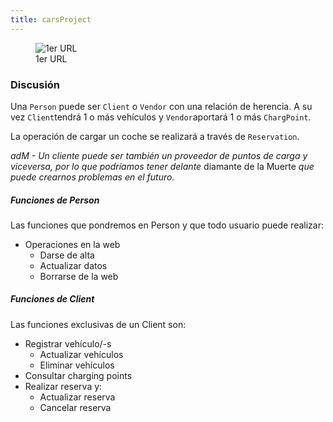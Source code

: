 ```yaml
---
title: carsProject
---
```


![1er URL](/images/mermaid-diagram-2023-02-22-131538.png)


### Discusión

Una `Person` puede ser `Client` o `Vendor` con una relación de herencia. A su vez `Client`tendrá 1 o más vehículos y `Vendor`aportará 1 o más `ChargPoint`.

La operación de cargar un coche se realizará a través de `Reservation`.

::: {.callout-warning appearance="simple"}
*adM - Un cliente puede ser también un proveedor de puntos de carga y viceversa, por lo que podríamos tener delante* diamante de la Muerte *que puede crearnos problemas en el futuro.* 
:::

##### Funciones de Person

Las funciones que pondremos en Person y que todo usuario puede realizar:

* Operaciones en la web
    + Darse de alta
    + Actualizar datos
    + Borrarse de la web


##### Funciones de Client

Las funciones exclusivas de un Client son:

- Registrar vehículo/-s
    + Actualizar vehículos
    + Eliminar vehículos    
- Consultar charging points
- Realizar reserva y:
    + Actualizar reserva
    + Cancelar reserva
    
